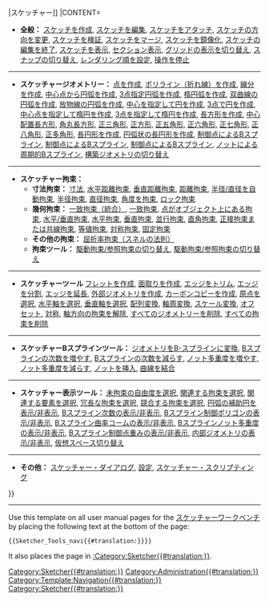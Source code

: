 {{navigation menu 2
|TITLE=[[Image:Workbench_Sketcher.svg|24px]] [[Sketcher_Workbench{{#translation:}}|スケッチャー]]
|CONTENT=

* '''全般：''' [[Sketcher_NewSketch{{#translation:}}|スケッチを作成]], [[Sketcher_EditSketch{{#translation:}}|スケッチを編集]], [[Sketcher_MapSketch{{#translation:}}|スケッチをアタッチ]], [[Sketcher_ReorientSketch{{#translation:}}|スケッチの方向を変更]], [[Sketcher_ValidateSketch{{#translation:}}|スケッチを検証]], [[Sketcher_MergeSketches{{#translation:}}|スケッチをマージ]], [[Sketcher_MirrorSketch{{#translation:}}|スケッチを鏡像化]], [[Sketcher_LeaveSketch{{#translation:}}|スケッチの編集を終了]], [[Sketcher_ViewSketch{{#translation:}}|スケッチを表示]], [[Sketcher_ViewSection{{#translation:}}|セクション表示]], [[Sketcher_Grid{{#translation:}}|グリッドの表示を切り替え]], [[Sketcher_Snap{{#translation:}}|スナップの切り替え]], [[Sketcher_RenderingOrder{{#translation:}}|レンダリング順を設定]], [[Sketcher_StopOperation{{#translation:}}|操作を停止]]

----

* '''スケッチャージオメトリー：''' [[Sketcher_CreatePoint{{#translation:}}|点を作成]], [[Sketcher_CreatePolyline{{#translation:}}|ポリライン（折れ線）を作成]], [[Sketcher_CreateLine{{#translation:}}|線分を作成]], [[Sketcher_CreateArc{{#translation:}}|中心点から円弧を作成]], [[Sketcher_Create3PointArc{{#translation:}}|3点指定円弧を作成]], [[Sketcher_CreateArcOfEllipse{{#translation:}}|楕円弧を作成]], [[Sketcher_CreateArcOfHyperbola{{#translation:}}|双曲線の円弧を作成]], [[Sketcher_CreateArcOfParabola{{#translation:}}|放物線の円弧を作成]], [[Sketcher_CreateCircle{{#translation:}}|中心を指定して円を作成]], [[Sketcher_Create3PointCircle{{#translation:}}|3点で円を作成]], [[Sketcher_CreateEllipseByCenter{{#translation:}}|中心点を指定して楕円を作成]], [[Sketcher_CreateEllipseBy3Points{{#translation:}}|3点を指定して楕円を作成]], [[Sketcher_CreateRectangle{{#translation:}}|長方形を作成]], [[Sketcher_CreateRectangle_Center{{#translation:}}|中心配置長方形]], [[Sketcher_CreateOblong{{#translation:}}|角丸長方形]], [[Sketcher_CreateTriangle{{#translation:}}|正三角形]], [[Sketcher_CreateSquare{{#translation:}}|正方形]], [[Sketcher_CreatePentagon{{#translation:}}|正五角形]], [[Sketcher_CreateHexagon{{#translation:}}|正六角形]], [[Sketcher_CreateHeptagon{{#translation:}}|正七角形]], [[Sketcher_CreateOctagon{{#translation:}}|正八角形]], [[Sketcher_CreateRegularPolygon{{#translation:}}|正多角形]], [[Sketcher_CreateSlot{{#translation:}}|長円形を作成]], [[Sketcher_CreateArcSlot{{#translation:}}|円弧状の長円形を作成]], [[Sketcher_CreateBSpline{{#translation:}}|制御点によるBスプライン]], [[Sketcher_CreatePeriodicBSpline{{#translation:}}|制御点によるBスプライン]], [[Sketcher_CreateBSplineByInterpolation{{#translation:}}|制御点によるBスプライン]], [[Sketcher_CreatePeriodicBSplineByInterpolation{{#translation:}}|ノットによる周期的Bスプライン]], [[Sketcher_ToggleConstruction{{#translation:}}|構築ジオメトリの切り替え]]

----

* '''スケッチャー拘束：'''
** '''寸法拘束：''' [[Sketcher_Dimension{{#translation:}}|寸法]], [[Sketcher_ConstrainDistanceX{{#translation:}}|水平距離拘束]], [[Sketcher_ConstrainDistanceY{{#translation:}}|垂直距離拘束]], [[Sketcher_ConstrainDistance{{#translation:}}|距離拘束]], [[Sketcher_ConstrainRadiam{{#translation:}}|半径/直径を自動拘束]], [[Sketcher_ConstrainRadius{{#translation:}}|半径拘束]], [[Sketcher_ConstrainDiameter{{#translation:}}|直径拘束]], [[Sketcher_ConstrainAngle{{#translation:}}|角度を拘束]], [[Sketcher_ConstrainLock{{#translation:}}|ロック拘束]]
** '''幾何拘束：''' [[Sketcher_ConstrainCoincidentUnified{{#translation:}}|一致拘束（統合）]], [[Sketcher_ConstrainCoincident{{#translation:}}|一致拘束]], [[Sketcher_ConstrainPointOnObject{{#translation:}}|点がオブジェクト上にある拘束]], [[Sketcher_ConstrainHorVer{{#translation:}}|水平/垂直拘束]], [[Sketcher_ConstrainHorizontal{{#translation:}}|水平拘束]], [[Sketcher_ConstrainVertical{{#translation:}}|垂直拘束]], [[Sketcher_ConstrainParallel{{#translation:}}| 並行拘束]], [[Sketcher_ConstrainPerpendicular{{#translation:}}|直角拘束]], [[Sketcher_ConstrainTangent{{#translation:}}|正接拘束または共線拘束]], [[Sketcher_ConstrainEqual{{#translation:}}|等値拘束]], [[Sketcher_ConstrainSymmetric{{#translation:}}|対称拘束]], [[Sketcher_ConstrainBlock{{#translation:}}|固定拘束]]
** '''その他の拘束：''' [[Sketcher_ConstrainSnellsLaw{{#translation:}}|屈折率拘束（スネルの法則）]]
** '''拘束ツール：''' [[Sketcher_ToggleDrivingConstraint{{#translation:}}|駆動拘束/参照拘束の切り替え]], [[Sketcher_ToggleActiveConstraint{{#translation:}}|駆動拘束/参照拘束の切り替え]]

----

* '''スケッチャーツール''' [[Sketcher_CreateFillet{{#translation:}}|フレットを作成]], [[Sketcher_CreateChamfer{{#translation:}}|面取りを作成]], [[Sketcher_Trimming{{#translation:}}|エッジをトリム]], [[Sketcher_Split{{#translation:}}|エッジを分割]], [[Sketcher_Extend{{#translation:}}|エッジを延長]], [[Sketcher_External{{#translation:}}|外部ジオメトリを作成]], [[Sketcher_CarbonCopy{{#translation:}}|カーボンコピーを作成]], [[Sketcher_SelectOrigin{{#translation:}}|原点を選択]], [[Sketcher_SelectHorizontalAxis{{#translation:}}|水平軸を選択]], [[Sketcher_SelectVerticalAxis{{#translation:}}|垂直軸を選択]], [[Sketcher_Translate{{#translation:}}|配列変換]], [[Sketcher_Rotate{{#translation:}}|軸周変換]], [[Sketcher_Scale{{#translation:}}|スケール変換]], [[Sketcher_Offset{{#translation:}}|オフセット]], [[Sketcher_Symmetry{{#translation:}}|対称]], [[Sketcher_RemoveAxesAlignment{{#translation:}}|軸方向の拘束を解除]], [[Sketcher_DeleteAllGeometry{{#translation:}}|すべてのジオメトリーを削除]], [[Sketcher_DeleteAllConstraints{{#translation:}}|すべての拘束を削除]]

----

* '''スケッチャーBスプラインツール：''' [[Sketcher_BSplineConvertToNURBS{{#translation:}}|ジオメトリをB-スプラインに変換]], [[Sketcher_BSplineIncreaseDegree{{#translation:}}|Bスプラインの次数を増やす]], [[Sketcher_BSplineDecreaseDegree{{#translation:}}|Bスプラインの次数を減らす]], [[Sketcher_BSplineIncreaseKnotMultiplicity{{#translation:}}|ノット多重度を増やす]], [[Sketcher_BSplineDecreaseKnotMultiplicity{{#translation:}}|ノット多重度を減らす]], [[Sketcher_BSplineInsertKnot{{#translation:}}|ノットを挿入]], [[Sketcher_JoinCurves{{#translation:}}|曲線を結合]]

----

* '''スケッチャー表示ツール：''' [[Sketcher_SelectElementsWithDoFs{{#translation:}}|未拘束の自由度を選択]], [[Sketcher_SelectConstraints{{#translation:}}|関連する拘束を選択]], [[Sketcher_SelectElementsAssociatedWithConstraints{{#translation:}}|関連する要素を選択]], [[Sketcher_SelectRedundantConstraints{{#translation:}}|冗長な拘束を選択]], [[Sketcher_SelectConflictingConstraints{{#translation:}}|競合する拘束を選択]], [[Sketcher_ArcOverlay{{#translation:}}|円弧の補助円を表示/非表示]], [[Sketcher_BSplineDegree{{#translation:}}|Bスプライン次数の表示/非表示]], [[Sketcher_BSplinePolygon{{#translation:}}|Bスプライン制御ポリゴンの表示/非表示]], [[Sketcher_BSplineComb{{#translation:}}|Bスプライン曲率コームの表示/非表示]], [[Sketcher_BSplineKnotMultiplicity{{#translation:}}|Bスプラインノット多重度の表示/非表示]], [[Sketcher_BSplinePoleWeight{{#translation:}}|Bスプライン制御点重みの表示/非表示]], [[Sketcher_RestoreInternalAlignmentGeometry{{#translation:}}|内部ジオメトリの表示/非表示]], [[Sketcher_SwitchVirtualSpace{{#translation:}}|仮想スペース切り替え]]

----

* '''その他：''' [[Sketcher_Dialog{{#translation:}}|スケッチャー・ダイアログ]], [[Sketcher_Preferences{{#translation:}}|設定]], [[Sketcher_scripting{{#translation:}}|スケッチャー・スクリプティング]]
}}<includeonly>[[Category:Sketcher{{#translation:}}]]</includeonly><noinclude>

----

Use this template on all user manual pages for the [[Sketcher_Workbench/ja|スケッチャーワークベンチ]] by placing the following text at the bottom of the page:
 <nowiki>{{Sketcher_Tools_navi{{#translation:}}}}</nowiki>

It also places the page in [[:Category:Sketcher{{#translation:}}]].
[[Category:Administration{{#translation:}}]]
[[Category:Template:Navigation{{#translation:}}]]
[[Category:Sketcher{{#translation:}}]]
</noinclude>